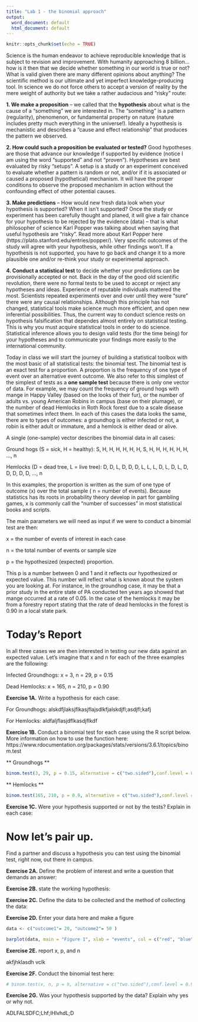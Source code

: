 ```yaml
---
title: "Lab 1 - the binomial approach"
output:
  word_document: default
  html_document: default
---
```


```r
knitr::opts_chunk$set(echo = TRUE)
```

Science is the human endeavor to achieve reproducible knowledge that is subject to revision and improvement. With humanity approaching 8 billion...  how is it then that we decide whether something in our world is true or not? What is valid given there are  many different opinions about anything? The scientific method is our ultimate and yet imperfect knowledge-producing tool. In science we do not force others to accept a version of reality by the mere weight of authority but we take a rather audacious and “risky” route: 


**1.	We make a proposition** – we called that the **hypothesis** about what is the cause of a “something” we are interested in. The “something” is a pattern (regularity), phenomenon, or fundamental property on nature (nature includes pretty much everything in the universe!). Ideally a hypothesis is mechanistic and describes a “cause and effect relationship” that produces the pattern we observed.  

**2.	How could such a proposition be evaluated or tested?** Good hypotheses are those that advance our knowledge if supported by evidence (notice I am using the word “supported” and not “proven”). Hypotheses are best evaluated by risky “setups”. A setup is a study or an experiment conceived to evaluate whether a pattern is random or not, and/or if it is associated or caused a proposed (hypothetical) mechanism. It will have the proper conditions to observe the proposed mechanism in action without the confounding effect of other potential causes.

**3.	Make predictions** – How would new fresh data look when your hypothesis is supported? When it isn’t supported? Once the study or experiment has been carefully thought and planed, it will give a fair chance for your hypothesis to be rejected by the evidence (data) – that is what philosopher of science Karl Popper was talking about when saying that useful hypothesis are “risky”. Read more about Karl Popper here (https://plato.stanford.edu/entries/popper/). Very specific outcomes of the study will agree with your hypothesis, while other findings won’t. If a hypothesis is not supported, you have to go back and change it to a more plausible one  and/or re-think your study or experimental approach.

**4.	Conduct a statistical test** to decide whether your predictions can be provisionally accepted or not. Back in the day of the good old scientific revolution, there were no formal tests to be used to accept or reject any hypotheses and ideas. Experience of reputable individuals mattered the most. Scientists repeated experiments over and over  until they were “sure” there were any causal relationships. Although this principle has not changed, statistical tools make science much more efficient, and open new inferential possibilities. Thus, the current way to conduct science rests on hypothesis falsification that dependes almost entirely on statistical testing. This is why you must acquire statistical tools in order to do science. Statistical inference allows you to design valid tests (for the time being) for your hypotheses and to communicate your findings more easily to the international community.

Today in class we will start the journey of building a statistical toolbox with the most basic of all statistical tests: the binomial test. The binomial test is an exact test for a proportion. A proportion is the frequency of one type of event over an alternative event outcome.  We also refer to this simplest of the simplest of tests as a **one sample test** because there is only one vector of data. For example, we may count the frequency of ground hogs with mange in Happy Valley (based on the looks of their fur), or the number of adults vs. young American Robins in campus (base on their plumage), or the number of dead Hemlocks in Roth Rock forest due to a scale disease that sometimes infect them. In each of this cases the data looks the same, there are to types of outcomes: a groundhog is either infected or not, a robin is either adult or immature, and a hemlock is either dead or alive.

A single (one-sample) vector describes the binomial data in all cases:

Ground hogs (S = sick, H = healthy): 
 S, H, H, H, H, H, H, S, H, H, H, H, H, H, …, n


Hemlocks (D = dead tree, L = live tree):
D, D, L, D, D, D, L, L, L, D, L, D, L, D, D, D, D, D, …, n

In this examples, the proportion is written as the sum of one type of outcome (x) over the total sample ( n = number of events). Because statistics has its roots in probability theory develop in part for gambling games, x is commonly call the “number of successes” in most statistical books and scripts. 

The main parameters we will need as input if we were to conduct a binomial test are then:

x = the number of events of interest in each case

n = the total number of events or sample size

p = the hypothesized (expected) proportion. 

This p is a number between 0 and 1 and it reflects our hypothesized or expected value. This number will reflect what is known about the system you are looking at. For instance, in the groundhog case, it may be that a prior study in the entire state of PA conducted ten years ago showed that mange occurred at a rate of 0.05. In the case of the hemlocks it may be from a forestry report stating that the rate of dead hemlocks in the forest is 0.90 in a local state park.


# Today's Report #
In all three cases we are then interested in testing our new data against an expected value. Let’s imagine that x and n for each of the three examples are the following:

Infected Groundhogs: x = 3, n = 29, p = 0.15

Dead Hemlocks:  x = 165, n = 210, p = 0.90


**Exercise 1A.** Write a hypothesis for each case:

For Groundhogs: alskdfjlaksjflkasjflajsdlkfjalskdjfl;asdjfl;kafj


For Hemlocks: aldfaljflasjdflkasdjflkdf


**Exercise 1B.** Conduct a binomial test for each case using the R script below. More information on how to use the function here: 
https://www.rdocumentation.org/packages/stats/versions/3.6.1/topics/binom.test

** Groundhogs **
```r

binom.test(3, 29, p = 0.15, alternative = c("two.sided"),conf.level = 0.95)
```

** Hemlocks **
```r

binom.test(165, 210, p = 0.9, alternative = c("two.sided"),conf.level = 0.95)
```

**Exercise 1C.** Were your hypothesis supported or not by the tests? Explain in each case:



# Now let’s pair up. #

Find a partner and discuss a hypothesis you can test using the binomial test, right now, out there in campus.


**Exercise 2A.** Define the problem of interest and write a question that demands an answer:



**Exercise 2B.** state the working hypothesis:



**Exercise 2C.** Define the data to be collected and the method of collecting the data:



**Exercise 2D.** Enter your data here and make a figure

```r

data <- c("outcome1"= 20, "outcome2"= 50 )

barplot(data, main = "Figure 1", xlab = "events", col = c("red", "blue"))#


```

**Exercise 2E.** report x, p, and n

akfjhklasdh vclk

**Exercise 2F.** Conduct the binomial test here:

```r
# binom.test(x, n, p = h, alternative = c("two.sided"),conf.level = 0.95)
```

**Exercise 2G.** Was your hypothesis supported by the data? Explain why yes or why not.

ADLFALSDFC;Lhf;lHlvhdL;D